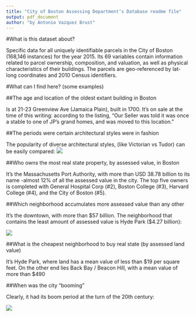 ```yaml
---
title: "City of Boston Assessing Department’s Database readme file"
output: pdf_document
author: "by Antonio Vazquez Brust"
---
```

#What is this dataset about?

Specific data for all uniquely identifiable parcels in the City of Boston (168,146 instances) for the year 2015. Its 69 variables contain information related to parcel ownership, composition, and valuation, as well as physical characteristics of their buildings. The parcels are geo-referenced by lat-long coordinates and 2010 Census identifiers. 

#What can I find here? (some examples)

##The age and location of the oldest extant building in Boston

Is at 21-23 Greenview Ave (Jamaica Plain), built in 1700. It's on sale at the time of this writing: according to the listing, "Our Seller was told it was once a stable to one of JP's grand homes, and was moved to this location."

##The periods were certain architectural styles were in fashion

The popularity of diverse architectural styles, (like Victorian vs Tudor) can be easily compared:
![](tdvsvt.png)

##Who owns the most real state property, by assessed value, in Boston

It's the Massachusetts Port Authority, with more than USD 38.78 billion to its name -almost 12% of all the assessed value in the city. The top five owners is completed with General Hospital Corp (#2), Boston College (#3), Harvard College (#4), and the City of Boston (#5).

##Which neighborhood accumulates more assessed value than any other

It's the downtown, with more than $57 billion. The neighborhood that contains the least amount of assessed value is Hyde Park ($4.27 billion):

![](totval.png) 

##What is the cheapest neighborhood to buy real state (by assessed land value)

It's Hyde Park, where land has a mean value of less than $19 per square feet. On the other end lies Back Bay / Beacon Hill, with a mean value of more than $490

##When was the city "booming"

Clearly, it had its boom period at the turn of the 20th century:

![](boom.png) 
